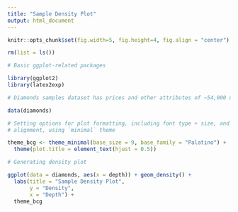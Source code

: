 ```yaml
---
title: "Sample Density Plot"
output: html_document
---
```


```r

knitr::opts_chunk$set(fig.width=5, fig.height=4, fig.align = "center") 

rm(list = ls())

```

```r

# Basic ggplot-related packages

library(ggplot2)
library(latex2exp)

# Diamonds samples dataset has prices and other attributes of ~54,000 diamonds.

data(diamonds)

# Setting options for plot formatting, including font type + size, and title
# alignment, using `minimal` theme

theme_bcg <- theme_minimal(base_size = 9, base_family = "Palatino") + 
  theme(plot.title = element_text(hjust = 0.5))

# Generating density plot 

ggplot(data = diamonds, aes(x = depth)) + geom_density() + 
  labs(title = "Sample Density Plot", 
       y = "Density", 
       x = "Depth") + 
  theme_bcg

```

